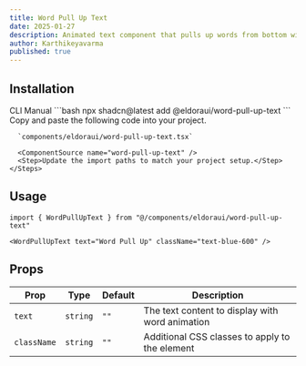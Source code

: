 ```yaml
---
title: Word Pull Up Text
date: 2025-01-27
description: Animated text component that pulls up words from bottom with staggered timing effect.
author: Karthikeyavarma
published: true
---
```


<ComponentPreview name="word-pull-up-text-demo" />

## Installation

<Tabs defaultValue="cli">
  <TabsList>
    <TabsTrigger value="cli">CLI</TabsTrigger>
    <TabsTrigger value="manual">Manual</TabsTrigger>
  </TabsList>
  <TabsContent value="cli">
    ```bash 
    npx shadcn@latest add @eldoraui/word-pull-up-text
    ```
  </TabsContent>
  <TabsContent value="manual">
    <Steps>
      <Step>Copy and paste the following code into your project.</Step>

      `components/eldoraui/word-pull-up-text.tsx`

      <ComponentSource name="word-pull-up-text" />
      <Step>Update the import paths to match your project setup.</Step>
    </Steps>

  </TabsContent>
</Tabs>

## Usage

```tsx showLineNumbers
import { WordPullUpText } from "@/components/eldoraui/word-pull-up-text"
```

```tsx showLineNumbers
<WordPullUpText text="Word Pull Up" className="text-blue-600" />
```

## Props

| Prop        | Type     | Default | Description                                     |
| ----------- | -------- | ------- | ----------------------------------------------- |
| `text`      | `string` | `""`    | The text content to display with word animation |
| `className` | `string` | `""`    | Additional CSS classes to apply to the element  |
